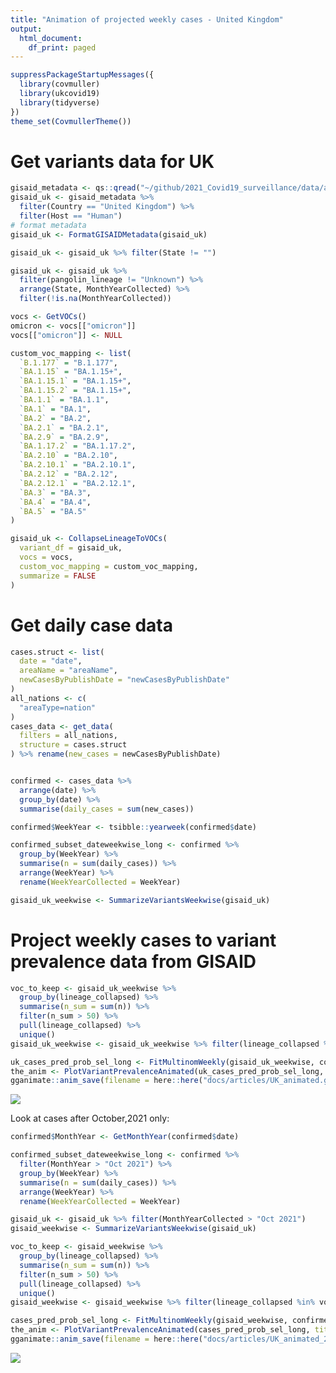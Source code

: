 ```yaml
---
title: "Animation of projected weekly cases - United Kingdom"
output:
  html_document:
    df_print: paged
---
```



```r
suppressPackageStartupMessages({
  library(covmuller)
  library(ukcovid19)
  library(tidyverse)
})
theme_set(CovmullerTheme())
```

# Get variants data for UK

```r
gisaid_metadata <- qs::qread("~/github/2021_Covid19_surveillance/data/all_metadata/metadata_tsv_2022_05_21.qs")
gisaid_uk <- gisaid_metadata %>%
  filter(Country == "United Kingdom") %>%
  filter(Host == "Human")
# format metadata
gisaid_uk <- FormatGISAIDMetadata(gisaid_uk)

gisaid_uk <- gisaid_uk %>% filter(State != "")

gisaid_uk <- gisaid_uk %>%
  filter(pangolin_lineage != "Unknown") %>%
  arrange(State, MonthYearCollected) %>%
  filter(!is.na(MonthYearCollected))

vocs <- GetVOCs()
omicron <- vocs[["omicron"]]
vocs[["omicron"]] <- NULL

custom_voc_mapping <- list(
  `B.1.177` = "B.1.177",
  `BA.1.15` = "BA.1.15+",
  `BA.1.15.1` = "BA.1.15+",
  `BA.1.15.2` = "BA.1.15+",
  `BA.1.1` = "BA.1.1",
  `BA.1` = "BA.1",
  `BA.2` = "BA.2",
  `BA.2.1` = "BA.2.1",
  `BA.2.9` = "BA.2.9",
  `BA.1.17.2` = "BA.1.17.2",
  `BA.2.10` = "BA.2.10",
  `BA.2.10.1` = "BA.2.10.1",
  `BA.2.12` = "BA.2.12",
  `BA.2.12.1` = "BA.2.12.1",
  `BA.3` = "BA.3",
  `BA.4` = "BA.4",
  `BA.5` = "BA.5"
)

gisaid_uk <- CollapseLineageToVOCs(
  variant_df = gisaid_uk,
  vocs = vocs,
  custom_voc_mapping = custom_voc_mapping,
  summarize = FALSE
)
```

# Get daily case data
```r
cases.struct <- list(
  date = "date",
  areaName = "areaName",
  newCasesByPublishDate = "newCasesByPublishDate"
)
all_nations <- c(
  "areaType=nation"
)
cases_data <- get_data(
  filters = all_nations,
  structure = cases.struct
) %>% rename(new_cases = newCasesByPublishDate)


confirmed <- cases_data %>%
  arrange(date) %>%
  group_by(date) %>%
  summarise(daily_cases = sum(new_cases))

confirmed$WeekYear <- tsibble::yearweek(confirmed$date)

confirmed_subset_dateweekwise_long <- confirmed %>%
  group_by(WeekYear) %>%
  summarise(n = sum(daily_cases)) %>%
  arrange(WeekYear) %>%
  rename(WeekYearCollected = WeekYear)

gisaid_uk_weekwise <- SummarizeVariantsWeekwise(gisaid_uk)
```


# Project weekly cases to variant prevalence data from GISAID

```r
voc_to_keep <- gisaid_uk_weekwise %>%
  group_by(lineage_collapsed) %>%
  summarise(n_sum = sum(n)) %>%
  filter(n_sum > 50) %>%
  pull(lineage_collapsed) %>%
  unique()
gisaid_uk_weekwise <- gisaid_uk_weekwise %>% filter(lineage_collapsed %in% voc_to_keep)

uk_cases_pred_prob_sel_long <- FitMultinomWeekly(gisaid_uk_weekwise, confirmed_subset_dateweekwise_long)
the_anim <- PlotVariantPrevalenceAnimated(uk_cases_pred_prob_sel_long, title = "Estimated cases (weekly average) in New York state by variant", caption = "**Source: gisaid.org and gov.uk<br>**")
gganimate::anim_save(filename = here::here("docs/articles/UK_animated.gif"), animation = the_anim)
```
![](UK_animated.gif)

Look at cases after October,2021 only:

```r

confirmed$MonthYear <- GetMonthYear(confirmed$date)

confirmed_subset_dateweekwise_long <- confirmed %>%
  filter(MonthYear > "Oct 2021") %>%
  group_by(WeekYear) %>%
  summarise(n = sum(daily_cases)) %>%
  arrange(WeekYear) %>%
  rename(WeekYearCollected = WeekYear)

gisaid_uk <- gisaid_uk %>% filter(MonthYearCollected > "Oct 2021")
gisaid_weekwise <- SummarizeVariantsWeekwise(gisaid_uk)

voc_to_keep <- gisaid_weekwise %>%
  group_by(lineage_collapsed) %>%
  summarise(n_sum = sum(n)) %>%
  filter(n_sum > 50) %>%
  pull(lineage_collapsed) %>%
  unique()
gisaid_weekwise <- gisaid_weekwise %>% filter(lineage_collapsed %in% voc_to_keep)

cases_pred_prob_sel_long <- FitMultinomWeekly(gisaid_weekwise, confirmed_subset_dateweekwise_long)
the_anim <- PlotVariantPrevalenceAnimated(cases_pred_prob_sel_long, title = "Estimated cases (weekly average) in the USA by variant", caption = "**Source: gisaid.org and gov.uk<br>**")
gganimate::anim_save(filename = here::here("docs/articles/UK_animated_2021.gif"), animation = the_anim)
```
![](UK_animated_2021.gif)

